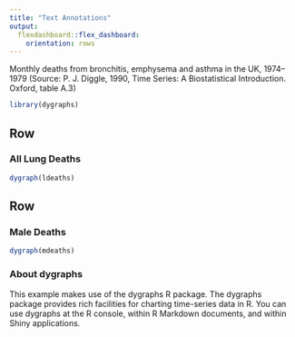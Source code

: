 ```yaml
---
title: "Text Annotations"
output:
  flexdashboard::flex_dashboard:
    orientation: rows
---
```


Monthly deaths from bronchitis, emphysema and asthma in the
UK, 1974–1979 (Source: P. J. Diggle, 1990, Time Series: A
Biostatistical Introduction. Oxford, table A.3)

```r
library(dygraphs)
```

Row {data-height=600}
-------------------------------------

### All Lung Deaths

```r
dygraph(ldeaths)
```

Row {data-height=400}
-------------------------------------

### Male Deaths

```r
dygraph(mdeaths)
```

### About dygraphs

This example makes use of the dygraphs R package. The dygraphs
package provides rich facilities for charting time-series data 
in R. You can use dygraphs at the R console, within R Markdown
documents, and within Shiny applications.